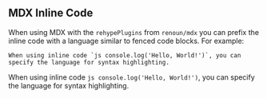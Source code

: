 ## MDX Inline Code

When using MDX with the `rehypePlugins` from `renoun/mdx` you can prefix the inline code with a language similar to fenced code blocks. For example:

```mdx
When using inline code `js console.log('Hello, World!')`, you can specify the language for syntax highlighting.
```

<Preview>

When using inline code `js console.log('Hello, World!')`, you can specify the language for syntax highlighting.

</Preview>
